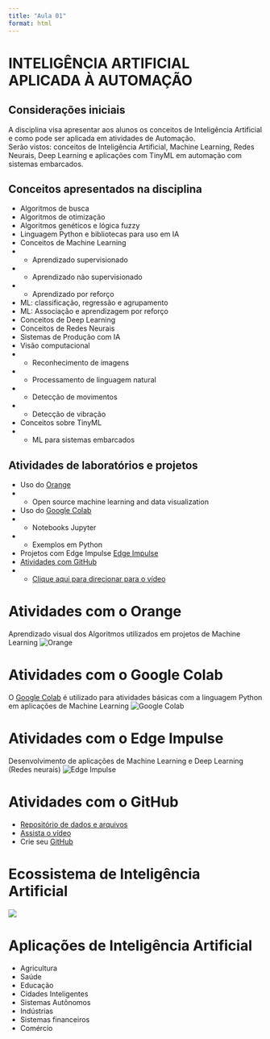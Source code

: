 ```yaml
---
title: "Aula 01"
format: html
---
```


# INTELIGÊNCIA ARTIFICIAL APLICADA À AUTOMAÇÃO 

## Considerações iniciais
A disciplina visa apresentar aos alunos os conceitos de Inteligência Artificial e como pode ser aplicada em atividades de Automação.
<br>
Serão vistos: conceitos de Inteligência Artificial, Machine Learning, Redes Neurais, Deep Learning e aplicações com TinyML em automação com sistemas embarcados.

## Conceitos apresentados na disciplina

+ Algoritmos de busca
+ Algoritmos de otimização
+ Algoritmos genéticos e lógica fuzzy
+ Linguagem Python e bibliotecas para uso em IA
+ Conceitos de Machine Learning
+ + Aprendizado supervisionado
+ + Aprendizado não supervisionado
+ + Aprendizado por reforço
+ ML: classificação, regressão e agrupamento
+ ML: Associação e aprendizagem por reforço
+ Conceitos de Deep Learning
+ Conceitos de Redes Neurais
+ Sistemas de Produção com IA
+ Visão computacional
+ + Reconhecimento de imagens
+ + Processamento de linguagem natural
+ + Detecção de movimentos
+ + Detecção de vibração
+ Conceitos sobre TinyML
+ + ML para sistemas embarcados

## Atividades de laboratórios e projetos
+ Uso do [Orange](https://orangedatamining.com/)
+ + Open source machine learning and data visualization
+ Uso do [Google Colab](https://colab.research.google.com/)
+ + Notebooks Jupyter
+ + Exemplos em Python
+ Projetos com Edge Impulse [Edge Impulse](https://wwwedgeimpulse.com/)
+ [Atividades com GitHub](https://docs.github.com/en/get-started/quickstart/hello-world)
+ + [Clique aqui para direcionar para o vídeo](https://www.youtube.com/watch?v=_hZf1teRFNg
)

# Atividades com o Orange
Aprendizado visual dos Algoritmos utilizados em projetos de Machine Learning
![Orange](imagens/orange_imagem1.png)

# Atividades com o Google Colab
O [Google Colab](https://colab.research.google.com/) é utilizado para atividades básicas com a linguagem Python em aplicações de Machine Learning
![Google Colab](imagens/colab_imagem2.png)

# Atividades com o Edge Impulse
Desenvolvimento de aplicações de Machine Learning e Deep Learning (Redes neurais) 
![Edge Impulse](imagens/edge_impulse_imagem_3.png)

# Atividades com o GitHub

+ [Repositório de dados e arquivos](https://docs.github.com/en/get-started/quickstart/hello-world)
+ [Assista o vídeo](https://www.youtube.com/watch?v=_hZf1teRFNg)
+ Crie seu [GitHub](https://github.com/signup?source=login)

# Ecossistema de Inteligência Artificial
![](/imagens/Ecossistema_de_Intelig%C3%AAncia_Artificial.png)

# Aplicações de Inteligência Artificial
+ Agricultura
+ Saúde
+ Educação
+ Cidades Inteligentes
+ Sistemas Autônomos
+ Indústrias
+ Sistemas financeiros
+ Comércio                 
